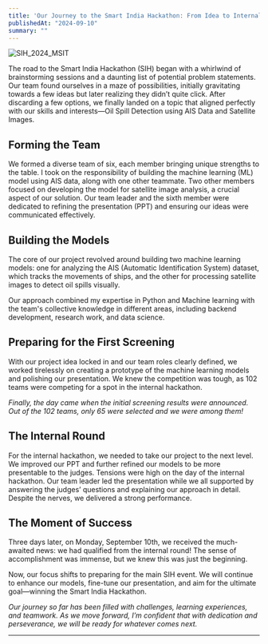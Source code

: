 ```yaml
---
title: 'Our Journey to the Smart India Hackathon: From Idea to Internal Round Success'
publishedAt: "2024-09-10" 
summary: ""
---
```


![SIH_2024_MSIT](/blogpics/SIH_MSIT.jpg)

The road to the Smart India Hackathon (SIH) began with a whirlwind of brainstorming sessions and a daunting list of potential problem statements. Our team found ourselves in a maze of possibilities, initially gravitating towards a few ideas but later realizing they didn’t quite click. After discarding a few options, we finally landed on a topic that aligned perfectly with our skills and interests—Oil Spill Detection using AIS Data and Satellite Images.

## Forming the Team
We formed a diverse team of six, each member bringing unique strengths to the table. I took on the responsibility of building the machine learning (ML) model using AIS data, along with one other teammate. Two other members focused on developing the model for satellite image analysis, a crucial aspect of our solution. Our team leader and the sixth member were dedicated to refining the presentation (PPT) and ensuring our ideas were communicated effectively.

## Building the Models
The core of our project revolved around building two machine learning models: one for analyzing the AIS (Automatic Identification System) dataset, which tracks the movements of ships, and the other for processing satellite images to detect oil spills visually.

Our approach combined my expertise in Python and Machine learning with the team's collective knowledge in different areas, including backend development, research work, and data science.

## Preparing for the First Screening
With our project idea locked in and our team roles clearly defined, we worked tirelessly on creating a prototype of the machine learning models and polishing our presentation. We knew the competition was tough, as 102 teams were competing for a spot in the internal hackathon.

_Finally, the day came when the initial screening results were announced. Out of the 102 teams, only 65 were selected and we were among them!_

## The Internal Round
For the internal hackathon, we needed to take our project to the next level. We improved our PPT and further refined our models to be more presentable to the judges. Tensions were high on the day of the internal hackathon. Our team leader led the presentation while we all supported by answering the judges’ questions and explaining our approach in detail. Despite the nerves, we delivered a strong performance.

## The Moment of Success
Three days later, on Monday, September 10th, we received the much-awaited news: we had qualified from the internal round! The sense of accomplishment was immense, but we knew this was just the beginning.

Now, our focus shifts to preparing for the main SIH event. We will continue to enhance our models, fine-tune our presentation, and aim for the ultimate goal—winning the Smart India Hackathon.

_Our journey so far has been filled with challenges, learning experiences, and teamwork. As we move forward, I’m confident that with dedication and perseverance, we will be ready for whatever comes next._



---